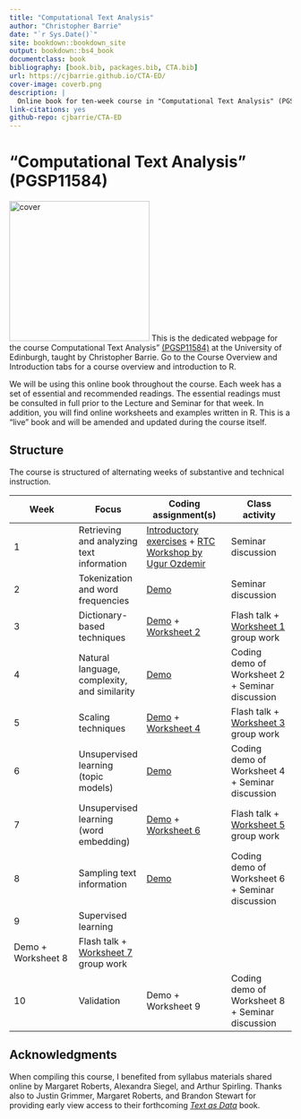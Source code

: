 ```yaml
---
title: "Computational Text Analysis"
author: "Christopher Barrie"
date: "`r Sys.Date()`"
site: bookdown::bookdown_site
output: bookdown::bs4_book
documentclass: book
bibliography: [book.bib, packages.bib, CTA.bib]
url: https://cjbarrie.github.io/CTA-ED/
cover-image: coverb.png
description: |
  Online book for ten-week course in "Computational Text Analysis" (PGSP11584)
link-citations: yes
github-repo: cjbarrie/CTA-ED
---
```


# "Computational Text Analysis" (PGSP11584) {.unnumbered}

![cover](coverb.png){.cover width="250"} This is the dedicated webpage for the course Computational Text Analysis" [(PGSP11584)](http://www.drps.ed.ac.uk/21-22/dpt/cxpgsp11584.htm) at the University of Edinburgh, taught by Christopher Barrie. Go to the Course Overview and Introduction tabs for a course overview and introduction to R.

We will be using this online book throughout the course. Each week has a set of essential and recommended readings. The essential readings must be consulted in full prior to the Lecture and Seminar for that week. In addition, you will find online worksheets and examples written in R. This is a "live" book and will be amended and updated during the course itself.

## Structure

The course is structured of alternating weeks of substantive and technical instruction.

| Week               | Focus                                                                                                              | Coding assignment(s)                                                                                                                                                              | Class activity                                                                                                              |
|-----------------|-----------------|----------------------|-----------------|
| 1                  | Retrieving and analyzing text information                                                                          | [Introductory exercises](https://cjbarrie.github.io/CTA-ED/introduction-to-r.html) + [RTC Workshop by Ugur Ozdemir](https://research-training-centre.sps.ed.ac.uk/micro-methods/) | Seminar discussion                                                                                                          |
| 2                  | Tokenization and word frequencies                                                                                  | [Demo](https://cjbarrie.github.io/CTA-ED/week-2-demo.html)                                                                                                                        | Seminar discussion                                                                                                          |
| 3                  | Dictionary-based techniques                                                                                        | [Demo](https://cjbarrie.github.io/CTA-ED/week-3-demo.html) + [Worksheet 2](https://cjbarrie.github.io/CTA-ED/exercise-2-dictionary-based-methods.html)                            | Flash talk + [Worksheet 1](https://cjbarrie.github.io/CTA-ED/exercise-1-word-frequency-analysis.html) group work            |
| 4                  | Natural language, complexity, and similarity                                                                       | [Demo](https://cjbarrie.github.io/CTA-ED/week-4-demo.html)                                                                                                                        | Coding demo of Worksheet 2 + Seminar discussion                                                                             |
| 5                  | Scaling techniques                                                                                                 | [Demo](https://cjbarrie.github.io/CTA-ED/week-5-demo.html) + [Worksheet 4](https://cjbarrie.github.io/CTA-ED/exercise-4-scaling-techniques.html)                                  | Flash talk + [Worksheet 3](https://cjbarrie.github.io/CTA-ED/exercise-3-comparison-and-complexity.html) group work          |
| 6                  | Unsupervised learning (topic models)                                                                               | [Demo](https://cjbarrie.github.io/CTA-ED/week-6-demo.html)                                                                                                                        | Coding demo of Worksheet 4 + Seminar discussion                                                                             |
| 7                  | Unsupervised learning (word embedding)                                                                             | [Demo](https://cjbarrie.github.io/CTA-ED/week-7-demo.html) + [Worksheet 6](https://cjbarrie.github.io/CTA-ED/exercise-6-unsupervised-learning-word-embedding.html)                | Flash talk + [Worksheet 5](https://cjbarrie.github.io/CTA-ED/exercise-5-unsupervised-learning-topic-models.html) group work |
| 8                  | Sampling text information                                                                                          | [Demo](https://cjbarrie.github.io/CTA-ED/week-8-demo.html)                                                                                                                        | Coding demo of Worksheet 6 + Seminar discussion                                                                             |
| 9                  | Supervised learning                                                                                                |                                                                                                                                                                                   |                                                                                                                             |
| Demo + Worksheet 8 | Flash talk + [Worksheet 7](https://cjbarrie.github.io/CTA-ED/exercise-7-sampling-text-information.html) group work |                                                                                                                                                                                   |                                                                                                                             |
| 10                 | Validation                                                                                                         | Demo + Worksheet 9                                                                                                                                                                | Coding demo of Worksheet 8 + Seminar discussion                                                                             |

## Acknowledgments {.unnumbered}

When compiling this course, I benefited from syllabus materials shared online by Margaret Roberts, Alexandra Siegel, and Arthur Spirling. Thanks also to Justin Grimmer, Margaret Roberts, and Brandon Stewart for providing early view access to their forthcoming [*Text as Data*](https://press.princeton.edu/books/hardcover/9780691207544/text-as-data) book.

